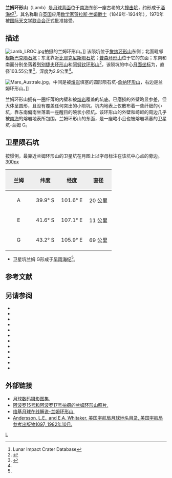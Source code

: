 {{lunar crater data|
 image=Lamb crater 4011 h2.jpg|240px|
 caption=[[月球轨道器4号|月球轨道器4号]]拍摄的图像|
 latitude=42.67|
 N_or_S=S|
 longitude=100.94|
 E_or_W=E|
 diameter=103.55公里|
 depth=2.9公里|
 colong=262|
 eponym=[[贺拉斯·兰姆|贺拉斯·兰姆]]}}
'''兰姆环形山'''（Lamb）是[[月球背面|月球背面]]位于[[南海_(月球)|南海]]东部一座古老的大[[撞击坑|撞击坑]]，约形成于[[酒海纪|酒海纪]]<ref name=LICD>Lunar Impact Crater Database</ref>，其名称取自[[英国|英国]]应用[[数学家|数学家]][[贺拉斯·兰姆|贺拉斯·兰姆]][[爵士|爵士]]（1849年-1934年），1970年被[[国际天文学联合会|国际天文学联合会]]正式批准接受。

==描述==
[[Image:Lamb_LROC.jpg|left]]拍摄的兰姆环形山。]]
该陨坑位于[[詹纳环形山|詹纳环形山]]东侧；北面毗邻[[根斯巴克陨石坑|根斯巴克陨石坑]]；东北靠近[[比耶克尼斯陨石坑|比耶克尼斯陨石坑]]；[[普森环形山|普森环形山]]位于它的东面；东南和南面分别坐落着[[列别捷夫环形山|列别捷夫环形山]]和[[阿努钦环形山|阿努钦环形山]]<ref>{{Cite web |url=http://planetarynames.wr.usgs.gov/images/Lunar/lac_116_lo.pdf |title=Crater Lamb on LAC-116 map |accessdate=2016-07-28 |archive-date=2012-05-06 |archive-url=https://www.webcitation.org/67RqOZMyl?url=http://planetarynames.wr.usgs.gov/images/Lunar/lac_116_lo.pdf |dead-url=no }}</ref>，该陨坑的中心[[月面坐标|月面坐标]]为{{Coord|42.67|S|100.94|E|globe:Moon|nogoogle=1|noosm=1}}，直径103.55公里<ref name="IAU">{{Cite web |url=http://planetarynames.wr.usgs.gov/Feature/3252 |title=Directory of the International Astronomical Union |accessdate=2016-07-28 |archive-date=2020-11-01 |archive-url=https://web.archive.org/web/20201101110756/https://planetarynames.wr.usgs.gov/Feature/3252 |dead-url=no }}</ref>，深度为2.9公里<ref name="LICD"/>。

[[Image:Mare_Australe.jpg|right]]，中间是被[[熔岩|熔岩]]填塞的圆形陨石坑-[[詹纳环形山|詹纳环形山]]，右边是兰姆环形山。]]

兰姆环形山拥有一圈纤薄的内壁和被[[熔岩|熔岩]]覆盖的坑底。已磨损的外壁略显参差，但大体呈圆形，且没有覆盖任何突出的小陨坑。坑内地表上仅散布着一些纤细的小坑，靠东南偏南坐落着一座醒目的碗状小陨坑。该环形山的外壁和崎岖的周边几乎被[[南海_(月球)|南海]]的熔岩地表所包围。兰姆环形山的东面，是一座略小且也被熔岩填塞的卫星坑-兰姆 G。

==卫星陨石坑==
按惯例，最靠近兰姆环形山的卫星坑在月图上以字母标注在该坑中心点的旁边。
[[image:Lamb_sattelite_craters_map.jpg|300px]]
{| class="wikitable"
!width="25%" style="background:#eeeeee;" |兰姆
!width="25%" style="background:#eeeeee;" |纬度
!width="25%" style="background:#eeeeee;" |经度
!width="25%" style="background:#eeeeee;" |直径
|-
|align="center"|A
|align="center"|39.9° S
|align="center"|101.6° E
|align="center"|20 公里
|-
|align="center"|E
|align="center"|41.6° S
|align="center"|107.1° E
|align="center"|11 公里
|-
|align="center"|G
|align="center"|43.2° S
|align="center"|105.9° E
|align="center"|69 公里
|}{{clear}}
* 卫星坑兰姆 G形成于[[早雨海纪|早雨海纪]]<ref name="LICD"/>。

==参考文献==
{{reflist}}

==另请参阅==
{{refbegin}}
* {{cite book
  | last1 = Andersson
  | first1 = L. E.
  | last2 = Whitaker
  | first2 = E. A.
  | authorlink2 = Ewen Whitaker
  | date = 1982
  | title = [[NASA|NASA]] Catalogue of Lunar Nomenclature
  | publisher = NASA RP-1097
  | ref = harv
  }}
* {{cite web
  | last = Blue
  | first = Jennifer
  | date = July 25, 2007
  | title = Gazetteer of Planetary Nomenclature
  | publisher = [[United_States_Geological_Survey|USGS]]
  | url = http://planetarynames.wr.usgs.gov/
  | accessdate = 2007-08-05
  | ref = harv
  | archive-date = 2018-12-25
  | archive-url = https://web.archive.org/web/20181225170157/https://planetarynames.wr.usgs.gov/
  | dead-url = no
  }}
* {{cite book
  | last1 = Bussey
  | first1 = B.
  | authorlink1 = Ben Bussey
  | last2 = Spudis
  | first2 = P.
  | authorlink2 = Paul Spudis
  | date = 2004
  | title = The Clementine Atlas of the Moon
  | publisher = Cambridge University Press
  | location = New York
  | isbn = 978-0-521-81528-4
  | ref = harv
  }}
* {{cite book
  | last1 = Cocks
  | first1 = Elijah E.
  | last2 = Cocks
  | first2 = Josiah C.
  | date = 1995
  | title = Who's Who on the Moon: A Biographical Dictionary of Lunar Nomenclature
  | url = https://archive.org/details/isbn_9780936389271
  | publisher = Tudor Publishers
  | isbn = 978-0-936389-27-1
  | ref = harv
  }}
* {{cite web
  | last = McDowell
  | first = Jonathan
  | date = July 15, 2007
  | url = http://host.planet4589.org/astro/lunar/
  | title = Lunar Nomenclature
  | publisher = Jonathan's Space Report
  | accessdate = 2007-10-24
  | ref = harv
  | archive-date = 2018-12-25
  | archive-url = https://web.archive.org/web/20181225170156/http://host.planet4589.org/astro/lunar/
  | dead-url = no
  }}
* {{cite journal| last1 = Menzel| first1 = D. H.| last2 = Minnaert| first2 = M.| last3 = Levin| first3 = B.| last4 = Dollfus| first4 = A.| last5 = Bell| first5 = B.| title = Report on Lunar Nomenclature by the Working Group of Commission 17 of the IAU| doi = 10.1007/BF00171763| journal = Space Science Reviews| volume = 12| issue = 2| pages = 136–186| date = 1971| bibcode = 1971SSRv...12..136M| ref = harv}}
* {{cite book
  | first = Patrick
  | last = Moore
  | authorlink = Patrick Moore
  | date = 2001
  | title = On the Moon
  | url = https://archive.org/details/patrickmooreonmo00patr
  | publisher = Sterling Publishing Co.
  | isbn = 978-0-304-35469-6
  | ref = harv
  }}
* {{cite book
  | first = Fred W.
  | last = Price
  | date = 1988
  | title = The Moon Observer's Handbook
  | publisher = Cambridge University Press
  | isbn = 978-0-521-33500-3
  | ref = harv
  }}
* {{cite book
  | last = Rükl
  | first = Antonín
  | authorlink = Antonín Rükl
  | date = 1990
  | title = Atlas of the Moon
  | publisher = Kalmbach Books
  | isbn = 978-0-913135-17-4
  | ref = harv
  }}
* {{cite book
  | last = Webb
  | first = Rev. T. W.
  | authorlink = Thomas William Webb
  | date = 1962
  | title = Celestial Objects for Common Telescopes
  | url = https://archive.org/details/celestialobjects00webb
  | edition = 6th revised
  | publisher = Dover
  | isbn = 978-0-486-20917-3
  | ref = harv
  }}
* {{cite book
  | first = Ewen A.
  | last = Whitaker
  | authorlink = Ewen Whitaker
  | date = 1999
  | title = Mapping and Naming the Moon
  | publisher = Cambridge University Press
  | isbn = 978-0-521-62248-6
  | ref = harv
  }}
* {{cite book
  | first = Peter T.
  | last = Wlasuk
  | date = 2000
  | title = Observing the Moon
  | publisher = Springer
  | isbn = 978-1-85233-193-1
  | ref = harv
 }}
{{refend}}

==外部链接==
*[http://www.lpi.usra.edu/resources/lunar_orbiter/bin/srch_nam.shtml?Lamb%7C0 月球数码摄影图集.] {{Wayback|url=http://www.lpi.usra.edu/resources/lunar_orbiter/bin/srch_nam.shtml?Lamb%7C0 |date=20201127014938 }}
*[http://www.lpi.usra.edu/resources/apollo/search/feature/?feature=Lamb 阿波罗15号和阿波罗17号拍摄的兰姆环形山照片.] {{Wayback|url=http://www.lpi.usra.edu/resources/apollo/search/feature/?feature=Lamb |date=20201127013033 }}
*[http://the-moon.wikispaces.com/Lamb 维基月球在线解说-兰姆环形山.] {{Wayback|url=http://the-moon.wikispaces.com/Lamb |date=20180531115347 }}
*[http://planet4589.org/astro/lunar/RP-1097.pdf Andersson, L.E., and E.A. Whitaker, 美国宇航局月球地名目录, 美国宇航局参考出版物1097, 1982年10月.]{{Wayback|url=http://planet4589.org/astro/lunar/RP-1097.pdf |date=20141006125838 }}

[[Category:月球环形山|L]]
{{月球環形山 (L-N)}}